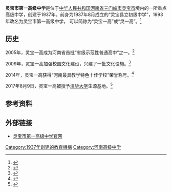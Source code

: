 '''灵宝市第一高级中学'''是位于[[中华人民共和国|中华人民共和国]][[河南省|河南省]][[三门峡市|三门峡市]][[灵宝市|灵宝市]]境内的一所重点高级中学，创建于1937年。前身为1937年8月成立的“灵宝县立初级中学”，1993年改名为灵宝市第一高级中学，
可以简称为“灵宝一高”或“灵一高”。<ref>{{Cite web|title=河南灵宝一高|url=https://read.cnki.net/web/Journal/Article/ZXSX200805017.html|accessdate=2020-12-18|author=中学数学2008年05期|date=|format=|publisher=|language=}}</ref>

== 历史 ==
2005年，灵宝一高成为河南省首批“省级示范性普通高中”之一。<ref>{{Cite web|title=灵宝一高跻身首批“省级示范性普通高中”|url=http://www.xb01.cn/html/smxrb/2005/2/22/200522294943.html|accessdate=2020-12-18|author=|date=2005-02-22|format=|publisher=三门峡日报|language=}}</ref>

2009年，灵宝一高加强校园文化建设，兴建了一批文化设施。<ref>{{Cite web|title=灵宝市一高校园文化又添新亮点|url=http://www.xb01.cn/html/smxrb/2009/9/7/200997203119.html|accessdate=2020-12-18|author=|date=2009-09-08|format=|publisher=三门峡日报|language=}}</ref>

2014年，灵宝一高获得“河南最具教学特色十佳学校”荣誉称号。<ref>{{Cite web|title=灵宝一高获“河南最具 教学特色十佳学校”|url=https://4g.dahe.cn/news/20150116104114389|accessdate=2020-12-18|author=|date=2015-01-16|format=|publisher=三门峡日报|language=}}</ref>

2017年8月9日，灵宝一高被授予[[清华大学|清华大学]]生源基地。<ref>{{Cite web|title=灵宝一高被授予清华大学生源基地牌匾|url=https://m.sohu.com/a/165200930_267106/?pvid=000115_3w_a|accessdate=2020-12-18|author=|date=2017-08-17|format=|publisher=新华社|language=}}</ref>

== 参考资料 ==
{{reflist}}

== 外部链接 ==
* [http://www.hnlbyg.cn/ 灵宝市第一高级中学官网] {{Wayback|url=http://www.hnlbyg.cn/ |date=20210123173842 }}
[[Category:1937年創建的教育機構|Category:1937年創建的教育機構]]
[[Category:河南高级中学|Category:河南高级中学]]